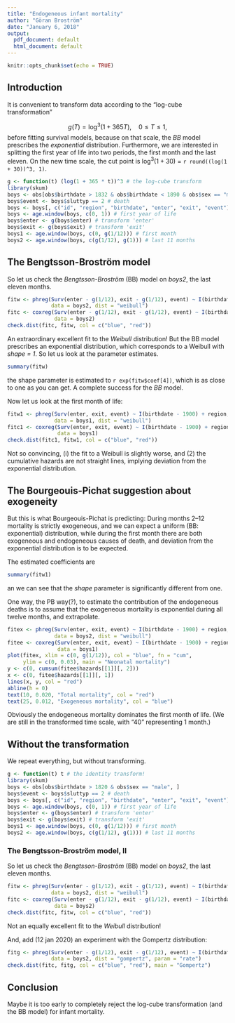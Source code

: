 ```yaml
---
title: "Endogeneous infant mortality"
author: "Göran Broström"
date: "January 6, 2018"
output:
  pdf_document: default
  html_document: default
---
```


```r
knitr::opts_chunk$set(echo = TRUE)
```

## Introduction

It is convenient to transform data according to the "log-cube transformation"

$$
g(T) = \log^3(1 + 365 T), \quad 0 \le T \le 1,
$$
before fitting survival models, because on that scale, the *BB* model prescribes the *exponential* distribution. Furthermore, we are interested in splitting the first year of life into two periods, the first month and the last eleven. On the new time scale, the cut point is $\log^3(1 + 30)$ =  `r round((log(1 + 30))^3, 1)`.

```r
g <- function(t) (log(1 + 365 * t))^3 # the log-cube transform 
library(skum)
boys <- obs[obs$birthdate > 1832 & obs$birthdate < 1890 & obs$sex == "male", ]
boys$event <- boys$sluttyp == 2 # death
boys <- boys[, c("id", "region", "birthdate", "enter", "exit", "event")]
boys <- age.window(boys, c(0, 1)) # first year of life
boys$enter <- g(boys$enter) # transform 'enter'
boys$exit <- g(boys$exit) # transform 'exit'
boys1 <- age.window(boys, c(0, g(1/12))) # first month
boys2 <- age.window(boys, c(g(1/12), g(1))) # last 11 months
```

## The Bengtsson-Broström model

So let us check the *Bengtsson-Broström* (BB) model on *boys2*, the last eleven months.

```r
fitw <- phreg(Surv(enter - g(1/12), exit - g(1/12), event) ~ I(birthdate - 1900) + region, 
              data = boys2, dist = "weibull")
fitc <- coxreg(Surv(enter - g(1/12), exit - g(1/12), event) ~ I(birthdate - 1900) + region,
               data = boys2)
check.dist(fitc, fitw, col = c("blue", "red"))
```

An extraordinary excellent fit to the *Weibull* distribution! But the BB model prescribes an exponential distribution, which corresponds to a Weibull with *shape = 1*. So let us look at the parameter estimates.

```r
summary(fitw)
```

the shape parameter is estimated to `r exp(fitw$coef[4])`, which is as close to one as you can get. A complete success for the *BB* model.

Now let us look at the first month of life:

```r
fitw1 <- phreg(Surv(enter, exit, event) ~ I(birthdate - 1900) + region, 
               data = boys1, dist = "weibull")
fitc1 <- coxreg(Surv(enter, exit, event) ~ I(birthdate - 1900) + region, 
                data = boys1)
check.dist(fitc1, fitw1, col = c("blue", "red"))
```

Not so convincing, (i) the fit to a Weibull is slightly worse, and (2) the cumulative hazards are not straight lines, implying deviation from the exponential distribution.

## The Bourgeouis-Pichat suggestion about exogeneity

But this is what Bourgeouis-Pichat is predicting: During months 2--12 mortality is strictly exogeneous, and we can expect a uniform (BB: exponential) distribution, while during the first month there are both exogeneous and endogeneous causes of death, and deviation from the exponential distribution is to be expected.

The estimated coefficients are

```r
summary(fitw1)
```

an we can see that the *shape* parameter is significantly different from one.

One way, the PB way(?), to estimate the contribution of the endogeneous deaths is to assume that the exogeneous mortality is exponential during all twelve months, and extrapolate.

```r
fitex <- phreg(Surv(enter, exit, event) ~ I(birthdate - 1900) + region, 
               data = boys2, dist = "weibull")
fitee <- coxreg(Surv(enter, exit, event) ~ I(birthdate - 1900) + region, 
                data = boys1)
plot(fitex, xlim = c(0, g(1/12)), col = "blue", fn = "cum", 
     ylim = c(0, 0.03), main = "Neonatal mortality")
y <- c(0, cumsum(fitee$hazards[[1]][, 2]))
x <- c(0, fitee$hazards[[1]][, 1])
lines(x, y, col = "red")
abline(h = 0)
text(10, 0.020, "Total mortality", col = "red")
text(25, 0.012, "Exogeneous mortality", col = "blue")
```

Obviously the endogeneous mortality dominates the first month of life. (We are still in the transformed time scale, with "40" representing 1 month.)

## Without the transformation

We repeat everything, but without transforming.

```r
g <- function(t) t # the identity transform! 
library(skum)
boys <- obs[obs$birthdate > 1820 & obs$sex == "male", ]
boys$event <- boys$sluttyp == 2 # death
boys <- boys[, c("id", "region", "birthdate", "enter", "exit", "event")]
boys <- age.window(boys, c(0, 1)) # first year of life
boys$enter <- g(boys$enter) # transform 'enter'
boys$exit <- g(boys$exit) # transform 'exit'
boys1 <- age.window(boys, c(0, g(1/12))) # first month
boys2 <- age.window(boys, c(g(1/12), g(1))) # last 11 months
```

### The Bengtsson-Broström model, II

So let us check the *Bengtsson-Broström* (BB) model on *boys2*, the last eleven months.

```r
fitw <- phreg(Surv(enter - g(1/12), exit - g(1/12), event) ~ I(birthdate - 1900) + region, 
              data = boys2, dist = "weibull")
fitc <- coxreg(Surv(enter - g(1/12), exit - g(1/12), event) ~ I(birthdate - 1900) + region,
               data = boys2)
check.dist(fitc, fitw, col = c("blue", "red"))
```

Not an equally excellent fit to the *Weibull* distribution! 

And, add (12 jan 2020) an experiment with the Gompertz distribution:

```r
fitg <- phreg(Surv(enter - g(1/12), exit - g(1/12), event) ~ I(birthdate - 1900) + region, 
              data = boys2, dist = "gompertz", param = "rate")
check.dist(fitc, fitg, col = c("blue", "red"), main = "Gompertz")
```


## Conclusion

Maybe it is too early to completely reject the log-cube transformation (and the BB model) for infant mortality.